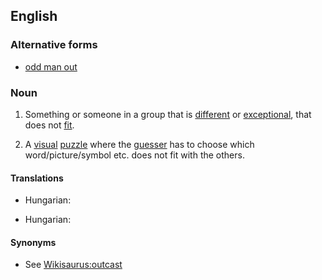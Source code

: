 ==English==

===Alternative forms===
* [[odd man out]]

===Noun===
{{en-noun|sg=[[odd]] [[one]] [[out]]|pl=odd ones out}}

# {{idiomatic}} Something or someone in a group that is [[different]] or [[exceptional]], that does not [[fit]].
# {{idiomatic}} A [[visual]] [[puzzle]] where the [[guesser]] has to choose which word/picture/symbol etc. does not fit with the others.

====Translations====
{{trans-top|misfit}}
* Hungarian: {{t-|hu|kakukktojás}}
{{trans-mid}}
{{trans-bottom}}

{{trans-top|puzzle}}
* Hungarian: {{t-|hu|kakukktojás}}
{{trans-mid}}
{{trans-bottom}}

====Synonyms====
* See [[Wikisaurus:outcast]]